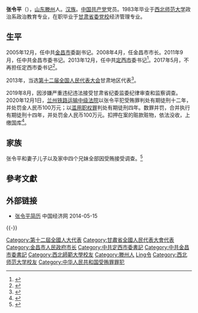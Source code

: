 {{Infobox officeholder
| 图像        = 
| 图像说明    = 
| 职务1       = [[中国共产党定西市委员会|中国共产党定西市委员会]]书记
| 就任日期1   = 2013年12月
| 卸任日期1   = 2017年5月
| 前任1       = [[杨子兴|杨子兴]]
| 继任1       = [[唐晓明|唐晓明]]
| 职务2       = [[中国共产党金昌市委员会|中国共产党金昌市委员会]]书记
| 就任日期2   = 2011年9月
| 卸任日期2   = 2013年12月
| 前任2       = [[郑玉生|郑玉生]]
| 继任2       = [[吴明明|吴明明]]
| 职务3       = [[金昌市人民政府|金昌市人民政府]]市长
| 就任日期3   = 2008年6月
| 卸任日期3   = 2011年8月
| 前任3       = 郑玉生
| 继任3       = [[张应华|张应华]]
| 原名        = 张令平
| 出生日期    = {{birth year and age|1962|07}}
| 出生地点    = {{CHN}}[[山东省|山东省]][[滕州市|滕州市]]
| 逝世日期    = <!-- {{death date and age|}}（死亡在前，出生在后）{{death year and age| }} -->
| 逝世地点    = 
| 政党        = {{CPC}}（1985–2020）
| 父母        = 
| 配偶        = <!--{{marriage|姓名|}} -->
| 子女        = 
| 亲属        = 
| 信仰        = 
| 母校        = [[西北师范大学|西北师范大学]]
| 网站        = 
| 签名        = 
| 脚注        = 
}}
'''张令平'''（{{bd|1962年|7月||catIdx=Zhang张令平}}），[[山东省|山东]][[滕州市|滕州]]人。[[汉族|汉族]]。[[中国共产党|中国共产党]]党员。1983年毕业于[[西北师范大学|西北师范大学]]政治系政治教育专业，在职毕业于[[甘肃省委党校|甘肃省委党校]]经济管理专业。

==生平==
2005年12月，任中共[[金昌市|金昌市]]委副书记。2008年4月，任金昌市市长。2011年9月，任中共金昌市委书记。2013年12月，任中共[[定西市|定西市]]委书记<ref>{{cite news|title=张令平任定西市委书记|url=http://renshi.people.com.cn/n/2013/1205/c139617-23754655.html|accessdate=2013-12-07|newspaper=人民网|archive-date=2020-02-22|archive-url=https://web.archive.org/web/20200222083723/http://renshi.people.com.cn/n/2013/1205/c139617-23754655.html}}</ref>。2017年5月，不再担任定西市委书记<ref>{{cite news|title=郭承录、唐晓明、杨维俊分别任甘肃平凉、定西、张掖市委书记|url=http://www.thepaper.cn/newsDetail_forward_1680569|accessdate=2017-05-09|newspaper=澎湃新闻|archive-date=2017-05-10|archive-url=https://web.archive.org/web/20170510081204/http://www.thepaper.cn/newsDetail_forward_1680569|dead-url=no}}</ref>。

2013年，当选[[第十二届全国人民代表大会|第十二届全国人民代表大会]]甘肃地区代表<ref>{{cite news|title=全国人大代表信息-张令平|url= http://210.82.31.1:8084/delegate/viewDelegate.action?dbid=122529|accessdate=2013-04-05|newspaper=全国人大网|archive-url=https://web.archive.org/web/20131211033816/http://www.npc.gov.cn/delegate/viewDelegate.action?dbid=122529|archive-date=2013-12-11|dead-url=yes}}</ref>。

2019年8月，因涉嫌严重违纪违法接受甘肃省纪委监委纪律审查和监察调查。2020年12月1日，[[兰州铁路运输中级法院|兰州铁路运输中级法院]]以张令平犯受贿罪判处有期徒刑十二年，并处罚金人民币100万元；以[[滥用职权罪|滥用职权罪]]判处有期徒刑四年。数罪并罚，合并执行有期徒刑十四年，并处罚金人民币100万元。扣押在案的赃款赃物，依法没收，上缴国库<ref>{{cite news|title=甘肃“字画书记”张令平获刑14年！把不法商人当成“自家兄弟”，有商人每年提100万给他拜年|url=https://baijiahao.baidu.com/s?id=1684952329900613664&wfr=spider&for=pc|newspaper=[[潇湘晨报|潇湘晨报]]|archive-date=2021-07-29|dead-url=no|accessdate=2021-07-29|archive-url=https://web.archive.org/web/20210729071714/https://baijiahao.baidu.com/s?id=1684952329900613664&wfr=spider&for=pc}}</ref>。

==家族==
张令平和妻子儿子以及家中四个兄妹全部因受贿接受调查。<ref>{{cite news |author1=王珍 |title=被圈子套牢的人生——甘肃省人大常委会农业与农村工作委员会原副主任张令平严重违纪违法案剖析 |url=https://www.ccdi.gov.cn/yaowen/202009/t20200923_226017.html |accessdate=2021-11-10 |work=中纪委国家监察委员会 |date=2020-09-23 |archive-date=2021-11-10 |archive-url=https://web.archive.org/web/20211110104355/https://www.ccdi.gov.cn/yaowen/202009/t20200923_226017.html }}</ref>

==參考文獻==
{{reflist}}

==外部链接==
*[http://district.ce.cn/newarea/sddy/201312/04/t20131204_1855346.shtml 张令平简历 ] {{Wayback|url=http://district.ce.cn/newarea/sddy/201312/04/t20131204_1855346.shtml |date=20211110052253 }} 中国经济网 2014-05-15

{{-}}
{{start box}}
{{s-gov|prc}}
{{s-before|[[郑玉生|郑玉生]]}}
{{s-title|[[金昌市人民政府|金昌市人民政府]]市长|2008年6月-2011年8月}}
{{s-after|[[张应华|张应华]]}}
{{s-ppo|cpc}}
{{s-before|[[郑玉生|郑玉生]]}}
{{s-title|[[中国共产党金昌市委员会|中国共产党金昌市委员会]]书记|2011年9月-2013年12月}}
{{s-after|[[吴明明|吴明明]]}}
{{s-before|[[杨子兴|杨子兴]]}}
{{s-title|[[中国共产党定西市委员会|中国共产党定西市委员会]]书记|2013年12月-2017年5月}}
{{s-after|[[唐晓明|唐晓明]]}}

{{end box}}
{{中共十九大以来的反腐败工作}}
{{DEFAULTSORT:Zhang張}}
[[Category:第十二屆全國人大代表|Category:第十二屆全國人大代表]]
[[Category:甘肅省全國人民代表大會代表|Category:甘肅省全國人民代表大會代表]]
[[Category:金昌市人民政府市长|Category:金昌市人民政府市长]]
[[Category:中共定西市委書記|Category:中共定西市委書記]]
[[Category:中共金昌市委書記|Category:中共金昌市委書記]]
[[Category:西北師範大學校友|Category:西北師範大學校友]]
[[Category:滕州人|Category:滕州人]]
[[Category:張姓|Ling令]]
[[Category:西北师范大学校友|Category:西北师范大学校友]]
[[Category:中华人民共和国受贿罪罪犯|Category:中华人民共和国受贿罪罪犯]]